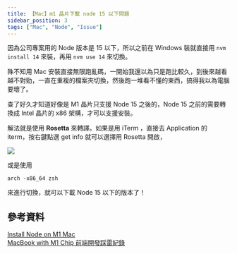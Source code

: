 ```yaml
---
title: 【Mac】m1 晶片下載 node 15 以下問題
sidebar_position: 3
tags: ["Mac", "Node", "Issue"]
---
```



因為公司專案用的 Node 版本是 15 以下，所以之前在 Windows 裝就直接用 `nvm install 14` 來裝，再用 `nvm use 14` 來切換。

殊不知用 Mac 安裝直接無限跑亂碼，一開始我還以為只是跑比較久，到後來越看越不對勁，一直在重複的檔案夾切換，然後跑一堆看不懂的東西，搞得我以為電腦要壞了。

查了好久才知道好像是 M1 晶片只支援 Node 15 之後的，Node 15 之前的需要轉換成 Intel 晶片的 x86 架構，才可以支援安裝。

解法就是使用 **Rosetta** 來轉譯。如果是用 iTerm ，直接去 Application 的 iterm，按右鍵點選 get info 就可以選擇用 Rosetta 開啟，

<Img src={image_1} width='min(300px,100%)' />

或是使用

```
arch -x86_64 zsh
```

來進行切換，就可以下載 Node 15 以下的版本了！

## 參考資料

[Install Node on M1 Mac](https://stackoverflow.com/questions/65342769/install-node-on-m1-mac)<br/>
[MacBook with M1 Chip 前端開發踩雷紀錄](https://medium.com/%E6%8A%80%E8%A1%93%E7%AD%86%E8%A8%98/macbook-with-m1-chip-%E5%89%8D%E7%AB%AF%E9%96%8B%E7%99%BC%E8%B8%A9%E9%9B%B7%E7%B4%80%E9%8C%84-3779e1b7d916)
